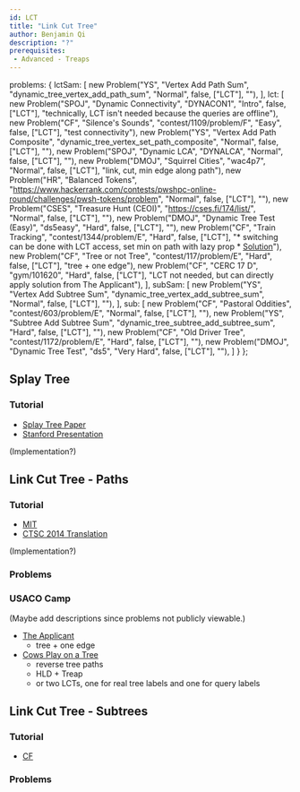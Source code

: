 ```yaml
---
id: LCT
title: "Link Cut Tree"
author: Benjamin Qi
description: "?"
prerequisites:
 - Advanced - Treaps
---
```



  problems: {
    lctSam: [
      new Problem("YS", "Vertex Add Path Sum", "dynamic_tree_vertex_add_path_sum", "Normal", false, ["LCT"], ""),
    ],
    lct: [
      new Problem("SPOJ", "Dynamic Connectivity", "DYNACON1", "Intro", false, ["LCT"], "technically, LCT isn't needed because the queries are offline"),
      new Problem("CF", "Silence's Sounds", "contest/1109/problem/F", "Easy", false, ["LCT"], "test connectivity"),
      new Problem("YS", "Vertex Add Path Composite", "dynamic_tree_vertex_set_path_composite", "Normal", false, ["LCT"], ""),
      new Problem("SPOJ", "Dynamic LCA", "DYNALCA", "Normal", false, ["LCT"], ""),
      new Problem("DMOJ", "Squirrel Cities", "wac4p7", "Normal", false, ["LCT"], "link, cut, min edge along path"),
      new Problem("HR", "Balanced Tokens", "https://www.hackerrank.com/contests/pwshpc-online-round/challenges/pwsh-tokens/problem", "Normal", false, ["LCT"], ""),
      new Problem("CSES", "Treasure Hunt (CEOI)", "https://cses.fi/174/list/", "Normal", false, ["LCT"], ""),
      new Problem("DMOJ", "Dynamic Tree Test (Easy)", "ds5easy", "Hard", false, ["LCT"], ""),
      new Problem("CF", "Train Tracking", "contest/1344/problem/E", "Hard", false, ["LCT"], "* switching can be done with LCT access, set min on path with lazy prop  * [Solution](https://codeforces.com/contest/1344/submission/79212522)"),
      new Problem("CF", "Tree or not Tree", "contest/117/problem/E", "Hard", false, ["LCT"], "tree + one edge"),
      new Problem("CF", "CERC 17 D", "gym/101620", "Hard", false, ["LCT"], "LCT not needed, but can directly apply solution from The Applicant"),
    ],
    subSam: [
      new Problem("YS", "Vertex Add Subtree Sum", "dynamic_tree_vertex_add_subtree_sum", "Normal", false, ["LCT"], ""),
    ],
    sub: [
      new Problem("CF", "Pastoral Oddities", "contest/603/problem/E", "Normal", false, ["LCT"], ""),
      new Problem("YS", "Subtree Add Subtree Sum", "dynamic_tree_subtree_add_subtree_sum", "Hard", false, ["LCT"], ""),
      new Problem("CF", "Old Driver Tree", "contest/1172/problem/E", "Hard", false, ["LCT"], ""),
      new Problem("DMOJ", "Dynamic Tree Test", "ds5", "Very Hard", false, ["LCT"], ""),
    ]
  }
};

## Splay Tree

### Tutorial

  - [Splay Tree Paper](https://www.cs.cmu.edu/~sleator/papers/self-adjusting.pdf)
  - [Stanford Presentation](https://web.stanford.edu/class/archive/cs/cs166/cs166.1146/lectures/08/Slides08.pdf)

(Implementation?)

## Link Cut Tree - Paths

<problems-list problems={metadata.problems.lctSam} />

### Tutorial

  - [MIT](http://courses.csail.mit.edu/6.851/spring12/scribe/L19.pdf)
  - [CTSC 2014 Translation](https://www.overleaf.com/read/zbbwngftkrkx?fbclid=IwAR1VJmGscfSZJHejVqU5_2Nlm8-R09pFlU7PpEg_i3CXEd0Qw-dzliSn5RI)


(Implementation?)

### Problems

<problems-list problems={metadata.problems.lct} />

### USACO Camp

(Maybe add descriptions since problems not publicly viewable.)

  * [The Applicant](https://probgate.org/viewproblem.php?pid=578)
    * tree + one edge
  * [Cows Play on a Tree](https://probgate.org/viewproblem.php?pid=259)
    * reverse tree paths
    * HLD + Treap
    * or two LCTs, one for real tree labels and one for query labels

## Link Cut Tree - Subtrees

<problems-list problems={metadata.problems.subSam} />

### Tutorial

  - [CF](https://codeforces.com/blog/entry/67637)

### Problems

<problems-list problems={metadata.problems.sub} />
